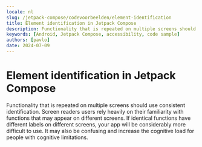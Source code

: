 ```yaml
---
locale: nl
slug: /jetpack-compose/codevoorbeelden/element-identification
title: Element identification in Jetpack Compose
description: Functionality that is repeated on multiple screens should use consistent identification.
keywords: [Android, Jetpack Compose, accessibility, code sample]
authors: [pavlo]
date: 2024-07-09
---
```


# Element identification in Jetpack Compose

Functionality that is repeated on multiple screens should use consistent identification. Screen readers users rely heavily on their familiarity with functions that may appear on different screens. If identical functions have different labels on different screens, your app will be considerably more difficult to use. It may also be confusing and increase the cognitive load for people with cognitive limitations.

<CodeSample id="element-identification" platform="jetpack-compose" locale="nl"/>
